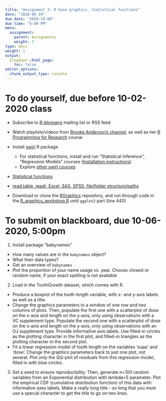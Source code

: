 ```yaml
---
title: "Assignment 3: R base graphics, statistical functions"
date: "2020-09-29"
due_date: "2020-10-06"
due_time: "5:00 PM"
menu:
  assignment:
    parent: Assignments
    weight: 3
type: docs
weight: 1
output:
  blogdown::html_page:
    toc: false
editor_options: 
  chunk_output_type: console
---
```

  
# To do yourself, due before 10-02-2020 class

- Subscribe to [R-bloggers](https://www.r-bloggers.com/) mailing list or RSS feed

- Watch playlists/videos from [Brooke Anderson's channel](https://www.youtube.com/channel/UC73v_zCdNE2aZrFZsG22JBw/playlists), as well as her [R Programming for Research](https://geanders.github.io/RProgrammingForResearch/) course

- Install [swirl](https://swirlstats.com/students.html) R package
    - For statistical functions, install and run "Statistical Inference", "Regression Models" courses ([Installation instructions](https://github.com/swirldev/swirl_courses#install-and-run-a-course-automatically-from-swirl))
    - Explore [other swirl courses](https://swirlstats.com/scn/title.html)
    
- [Statistical functions](https://geanders.github.io/RProgrammingForResearch/exploring-data-3.html)

- [read.table, readr, Excel, SAS, SPSS, file/folder structure/paths](https://geanders.github.io/RProgrammingForResearch/entering-and-cleaning-data-1.html)

- Download or clone the [RGraphics](https://github.com/clayford/RGraphics) repository, and run through code in the [R_graphics_workshop.R](https://raw.githubusercontent.com/clayford/RGraphics/master/R_graphics_workshop.R) until `ggplot2` part (line 440)

# To submit on blackboard, due 10-06-2020, 5:00pm

1. Install package "babynames"  
  - How many values are in the `babynames` object?  
  - What their data types?  
  - Get an overview of `babynames`  
  - Plot the proportion of your name usage vs. year. Choose closest or random name, if your exact spelling is not available  

2. Load in the ToothGrowth dataset, which comes with R.  
  - Produce a boxplot of the tooth length variable, with x- and y-axis labels as well as a title.  
  - Change the graphics parameters to a window of one row and two columns of plots. Then, populate the first one with a scatterplot of dose on the x-axis and length on the y-axis, only using observations with a VC supplement type. Populate the second one with a scatterplot of dose on the x-axis and length on the y-axis, only using observations with an OJ supplement type. Provide informative axis labels. Use filled-in circles as the plotting character in the first plot, and filled-in triangles as the plotting character in the second plot.  
  - Fit a linear regression model of tooth length on the variables 'supp' and 'dose'. Change the graphics parameters back to just one plot, not several. Plot *only* the QQ-plot of residuals from this regression model, filled in with blue circles. 

3. Set a seed to ensure reproducibility. Then, generate n=100 random variables from an Exponential distribution with lambda=5 parameter. Plot the empirical CDF (cumulative distribution function) of this data with informative axes labels. Make a really long title - so long that you must use a special character to get the title to go on two lines.
